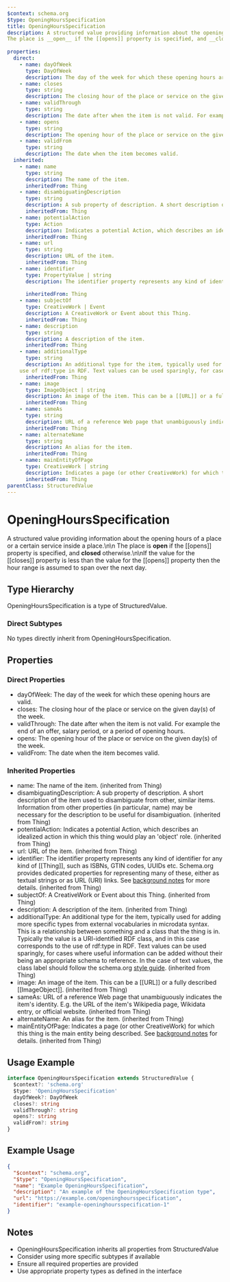 ```yaml
---
$context: schema.org
$type: OpeningHoursSpecification
title: OpeningHoursSpecification
description: A structured value providing information about the opening hours of a place or a certain service inside a place.\n\n
The place is __open__ if the [[opens]] property is specified, and __closed__ otherwise.\n\nIf the value for the [[closes]] property is less than the value for the [[opens]] property then the hour range is assumed to span over the next day.
      
properties:
  direct:
    - name: dayOfWeek
      type: DayOfWeek
      description: The day of the week for which these opening hours are valid.
    - name: closes
      type: string
      description: The closing hour of the place or service on the given day(s) of the week.
    - name: validThrough
      type: string
      description: The date after when the item is not valid. For example the end of an offer, salary period, or a period of opening hours.
    - name: opens
      type: string
      description: The opening hour of the place or service on the given day(s) of the week.
    - name: validFrom
      type: string
      description: The date when the item becomes valid.
  inherited:
    - name: name
      type: string
      description: The name of the item.
      inheritedFrom: Thing
    - name: disambiguatingDescription
      type: string
      description: A sub property of description. A short description of the item used to disambiguate from other, similar items. Information from other properties (in particular, name) may be necessary for the description to be useful for disambiguation.
      inheritedFrom: Thing
    - name: potentialAction
      type: Action
      description: Indicates a potential Action, which describes an idealized action in which this thing would play an 'object' role.
      inheritedFrom: Thing
    - name: url
      type: string
      description: URL of the item.
      inheritedFrom: Thing
    - name: identifier
      type: PropertyValue | string
      description: The identifier property represents any kind of identifier for any kind of [[Thing]], such as ISBNs, GTIN codes, UUIDs etc. Schema.org provides dedicated properties for representing many of these, either as textual strings or as URL (URI) links. See [background notes](/docs/datamodel.html#identifierBg) for more details.
        
      inheritedFrom: Thing
    - name: subjectOf
      type: CreativeWork | Event
      description: A CreativeWork or Event about this Thing.
      inheritedFrom: Thing
    - name: description
      type: string
      description: A description of the item.
      inheritedFrom: Thing
    - name: additionalType
      type: string
      description: An additional type for the item, typically used for adding more specific types from external vocabularies in microdata syntax. This is a relationship between something and a class that the thing is in. Typically the value is a URI-identified RDF class, and in this case corresponds to the
    use of rdf:type in RDF. Text values can be used sparingly, for cases where useful information can be added without their being an appropriate schema to reference. In the case of text values, the class label should follow the schema.org <a href="https://schema.org/docs/styleguide.html">style guide</a>.
      inheritedFrom: Thing
    - name: image
      type: ImageObject | string
      description: An image of the item. This can be a [[URL]] or a fully described [[ImageObject]].
      inheritedFrom: Thing
    - name: sameAs
      type: string
      description: URL of a reference Web page that unambiguously indicates the item's identity. E.g. the URL of the item's Wikipedia page, Wikidata entry, or official website.
      inheritedFrom: Thing
    - name: alternateName
      type: string
      description: An alias for the item.
      inheritedFrom: Thing
    - name: mainEntityOfPage
      type: CreativeWork | string
      description: Indicates a page (or other CreativeWork) for which this thing is the main entity being described. See [background notes](/docs/datamodel.html#mainEntityBackground) for details.
      inheritedFrom: Thing
parentClass: StructuredValue
---
```

# OpeningHoursSpecification

A structured value providing information about the opening hours of a place or a certain service inside a place.\n\n
The place is __open__ if the [[opens]] property is specified, and __closed__ otherwise.\n\nIf the value for the [[closes]] property is less than the value for the [[opens]] property then the hour range is assumed to span over the next day.
      

## Type Hierarchy

OpeningHoursSpecification is a type of StructuredValue.

### Direct Subtypes

No types directly inherit from OpeningHoursSpecification.

## Properties

### Direct Properties

- dayOfWeek: The day of the week for which these opening hours are valid.
- closes: The closing hour of the place or service on the given day(s) of the week.
- validThrough: The date after when the item is not valid. For example the end of an offer, salary period, or a period of opening hours.
- opens: The opening hour of the place or service on the given day(s) of the week.
- validFrom: The date when the item becomes valid.

### Inherited Properties

- name: The name of the item. (inherited from Thing)
- disambiguatingDescription: A sub property of description. A short description of the item used to disambiguate from other, similar items. Information from other properties (in particular, name) may be necessary for the description to be useful for disambiguation. (inherited from Thing)
- potentialAction: Indicates a potential Action, which describes an idealized action in which this thing would play an 'object' role. (inherited from Thing)
- url: URL of the item. (inherited from Thing)
- identifier: The identifier property represents any kind of identifier for any kind of [[Thing]], such as ISBNs, GTIN codes, UUIDs etc. Schema.org provides dedicated properties for representing many of these, either as textual strings or as URL (URI) links. See [background notes](/docs/datamodel.html#identifierBg) for more details.
         (inherited from Thing)
- subjectOf: A CreativeWork or Event about this Thing. (inherited from Thing)
- description: A description of the item. (inherited from Thing)
- additionalType: An additional type for the item, typically used for adding more specific types from external vocabularies in microdata syntax. This is a relationship between something and a class that the thing is in. Typically the value is a URI-identified RDF class, and in this case corresponds to the
    use of rdf:type in RDF. Text values can be used sparingly, for cases where useful information can be added without their being an appropriate schema to reference. In the case of text values, the class label should follow the schema.org <a href="https://schema.org/docs/styleguide.html">style guide</a>. (inherited from Thing)
- image: An image of the item. This can be a [[URL]] or a fully described [[ImageObject]]. (inherited from Thing)
- sameAs: URL of a reference Web page that unambiguously indicates the item's identity. E.g. the URL of the item's Wikipedia page, Wikidata entry, or official website. (inherited from Thing)
- alternateName: An alias for the item. (inherited from Thing)
- mainEntityOfPage: Indicates a page (or other CreativeWork) for which this thing is the main entity being described. See [background notes](/docs/datamodel.html#mainEntityBackground) for details. (inherited from Thing)

## Usage Example

```typescript
interface OpeningHoursSpecification extends StructuredValue {
  $context?: 'schema.org'
  $type: 'OpeningHoursSpecification'
  dayOfWeek?: DayOfWeek
  closes?: string
  validThrough?: string
  opens?: string
  validFrom?: string
}
```

## Example Usage

```json
{
  "$context": "schema.org",
  "$type": "OpeningHoursSpecification",
  "name": "Example OpeningHoursSpecification",
  "description": "An example of the OpeningHoursSpecification type",
  "url": "https://example.com/openinghoursspecification",
  "identifier": "example-openinghoursspecification-1"
}
```

## Notes

- OpeningHoursSpecification inherits all properties from StructuredValue
- Consider using more specific subtypes if available
- Ensure all required properties are provided
- Use appropriate property types as defined in the interface
